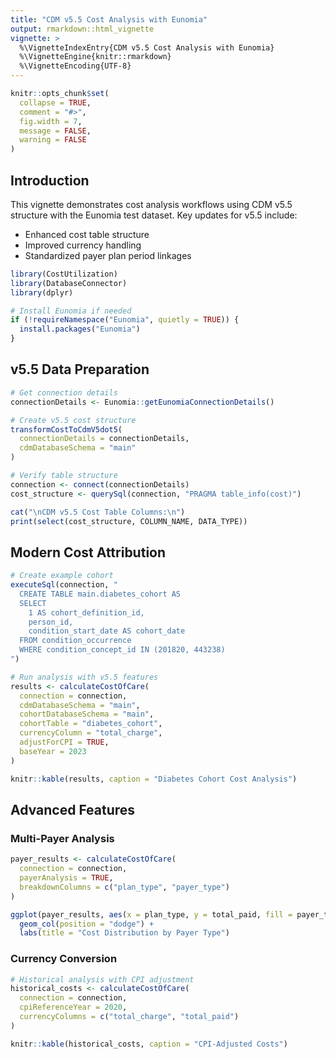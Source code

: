 ```yaml
---
title: "CDM v5.5 Cost Analysis with Eunomia"
output: rmarkdown::html_vignette
vignette: >
  %\VignetteIndexEntry{CDM v5.5 Cost Analysis with Eunomia}
  %\VignetteEngine{knitr::rmarkdown}
  %\VignetteEncoding{UTF-8}
---
```


```r
knitr::opts_chunk$set(
  collapse = TRUE,
  comment = "#>",
  fig.width = 7,
  message = FALSE,
  warning = FALSE
)
```

## Introduction

This vignette demonstrates cost analysis workflows using CDM v5.5 structure with the Eunomia test dataset. Key updates for v5.5 include:

- Enhanced cost table structure
- Improved currency handling
- Standardized payer plan period linkages

```r
library(CostUtilization)
library(DatabaseConnector)
library(dplyr)

# Install Eunomia if needed
if (!requireNamespace("Eunomia", quietly = TRUE)) {
  install.packages("Eunomia")
}
```

## v5.5 Data Preparation

```r
# Get connection details
connectionDetails <- Eunomia::getEunomiaConnectionDetails()

# Create v5.5 cost structure
transformCostToCdmV5dot5(
  connectionDetails = connectionDetails,
  cdmDatabaseSchema = "main"
)

# Verify table structure
connection <- connect(connectionDetails)
cost_structure <- querySql(connection, "PRAGMA table_info(cost)")

cat("\nCDM v5.5 Cost Table Columns:\n")
print(select(cost_structure, COLUMN_NAME, DATA_TYPE))
```

## Modern Cost Attribution

```r
# Create example cohort
executeSql(connection, "
  CREATE TABLE main.diabetes_cohort AS
  SELECT
    1 AS cohort_definition_id,
    person_id,
    condition_start_date AS cohort_date
  FROM condition_occurrence
  WHERE condition_concept_id IN (201820, 443238)
")

# Run analysis with v5.5 features
results <- calculateCostOfCare(
  connection = connection,
  cdmDatabaseSchema = "main",
  cohortDatabaseSchema = "main",
  cohortTable = "diabetes_cohort",
  currencyColumn = "total_charge",
  adjustForCPI = TRUE,
  baseYear = 2023
)

knitr::kable(results, caption = "Diabetes Cohort Cost Analysis")
```

## Advanced Features

### Multi-Payer Analysis
```r
payer_results <- calculateCostOfCare(
  connection = connection,
  payerAnalysis = TRUE,
  breakdownColumns = c("plan_type", "payer_type")
)

ggplot(payer_results, aes(x = plan_type, y = total_paid, fill = payer_type)) +
  geom_col(position = "dodge") +
  labs(title = "Cost Distribution by Payer Type")
```

### Currency Conversion
```r
# Historical analysis with CPI adjustment
historical_costs <- calculateCostOfCare(
  connection = connection,
  cpiReferenceYear = 2020,
  currencyColumns = c("total_charge", "total_paid")
)

knitr::kable(historical_costs, caption = "CPI-Adjusted Costs")
```